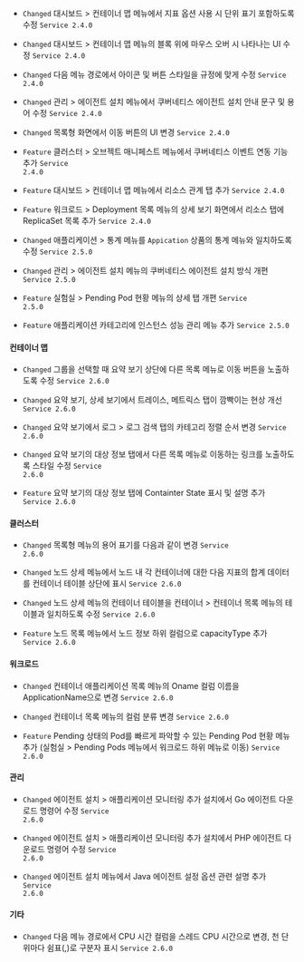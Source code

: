
- <code class="Changed">Changed</code> <span class="uitext">대시보드</span> &gt; <span class="uitext">컨테이너 맵</span> 메뉴에서 지표 옵션 사용 시 단위 표기 포함하도록 수정 <code class='changelog-service'>Service 2.4.0​</code>

- <code class="Changed">Changed</code> <span class="uitext">대시보드</span> &gt; <span class="uitext">컨테이너 맵</span> 메뉴의 블록 위에 마우스 오버 시 나타나는 UI 수정 <code class='changelog-service'>Service 2.4.0​</code>

- <code class="Changed">Changed</code> 다음 메뉴 경로에서 아이콘 및 버튼 스타일을 규정에 맞게 수정 <code class='changelog-service'>Service 2.4.0​</code>

- <code class="Changed">Changed</code> <span class="uitext">관리</span> &gt; <span class="uitext">에이전트 설치</span> 메뉴에서 쿠버네티스 에이전트 설치 안내 문구 및 용어 수정 <code class='changelog-service'>Service 2.4.0​</code>

- <code class="Changed">Changed</code> 목록형 화면에서 이동 버튼의 UI 변경 <code class='changelog-service'>Service 2.4.0​</code>

- <code class="Feature">Feature</code> <span class="uitext">클러스터</span> &gt; <span class="uitext">오브젝트 매니페스트</span> 메뉴에서 <span class="uitext">쿠버네티스 이벤트</span> 연동 기능 추가 <code class='changelog-service'>Service 2.4.0​</code>

- <code class="Feature">Feature</code> <span class="uitext">대시보드</span> &gt; <span class="uitext">컨테이너 맵</span> 메뉴에서 <span class="uitext">리소스 관계</span> 탭 추가 <code class='changelog-service'>Service 2.4.0​</code>

- <code class="Feature">Feature</code> <span class="uitext">워크로드</span> &gt; <span class="uitext">Deployment 목록</span> 메뉴의 <span class="uitext">상세 보기</span> 화면에서 <span class="uitext">리소스</span> 탭에 ReplicaSet 목록 추가 <code class='changelog-service'>Service 2.4.0​</code>

- <code class="Changed">Changed</code> <span class="uitext">애플리케이션</span> &gt; <span class="uitext">통계</span> 메뉴를 <code>Appication</code> 상품의 <span class="uitext">통계</span> 메뉴와 일치하도록 수정 <code class='changelog-service'>Service 2.5.0​</code>

- <code class="Changed">Changed</code> <span class="uitext">관리</span> &gt; <span class="uitext">에이전트 설치</span> 메뉴의 쿠버네티스 에이전트 설치 방식 개편 <code class='changelog-service'>Service 2.5.0​</code>

- <code class="Feature">Feature</code> <span class="uitext">실험실</span> &gt; <span class="uitext">Pending Pod 현황</span> 메뉴의 상세 탭 개편 <code class='changelog-service'>Service 2.5.0​</code>

- <code class="Feature">Feature</code> <span class="uitext">애플리케이션</span> 카테고리에 <span class="uitext">인스턴스 성능 관리</span> 메뉴 추가 <code class='changelog-service'>Service 2.5.0​</code>

#### 컨테이너 맵​

- <code class="Changed">Changed</code> 그룹을 선택할 때 요약 보기 상단에 다른 목록 메뉴로 이동 버튼을 노출하도록 수정 <code class='changelog-service'>Service 2.6.0​</code>

- <code class="Changed">Changed</code> 요약 보기, 상세 보기에서 <span class="uitext">트레이스</span>, <span class="uitext">메트릭스</span> 탭이 깜빡이는 현상 개선 <code class='changelog-service'>Service 2.6.0​</code>

- <code class="Changed">Changed</code> 요약 보기에서 <span class="uitext">로그</span> &gt; <span class="uitext">로그 검색</span> 탭의 카테고리 정렬 순서 변경 <code class='changelog-service'>Service 2.6.0​</code>

- <code class="Changed">Changed</code> 요약 보기의 <span class="uitext">대상 정보</span> 탭에서 다른 목록 메뉴로 이동하는 링크를 노출하도록 스타일 수정 <code class='changelog-service'>Service 2.6.0​</code>

- <code class="Feature">Feature</code> 요약 보기의 <span class="uitext">대상 정보</span> 탭에 <span class="uitext">Containter State</span> 표시 및 설명 추가 <code class='changelog-service'>Service 2.6.0​</code>

#### 클러스터​

- <code class="Changed">Changed</code> 목록형 메뉴의 용어 표기를 다음과 같이 변경 <code class='changelog-service'>Service 2.6.0​</code>

- <code class="Changed">Changed</code> <span class="uitext">노드 상세</span> 메뉴에서 노드 내 각 컨테이너에 대한 다음 지표의 합계 데이터를 <span class="uitext">컨테이너</span> 테이블 상단에 표시 <code class='changelog-service'>Service 2.6.0​</code>

- <code class="Changed">Changed</code> <span class="uitext">노드 상세</span> 메뉴의 <span class="uitext">컨테이너</span> 테이블을 <span class="uitext">컨테이너</span> &gt; <span class="uitext">컨테이너 목록</span> 메뉴의 테이블과 일치하도록 수정 <code class='changelog-service'>Service 2.6.0​</code>

- <code class="Feature">Feature</code> <span class="uitext">노드 목록</span> 메뉴에서 <span class="uitext">노드 정보</span> 하위 컬럼으로 <span class="uitext">capacityType</span> 추가 <code class='changelog-service'>Service 2.6.0​</code>

#### 워크로드​

- <code class="Changed">Changed</code> <span class="uitext">컨테이너 애플리케이션 목록</span> 메뉴의 <span class="uitext">Oname</span> 컬럼 이름을 <span class="uitext">ApplicationName</span>으로 변경 <code class='changelog-service'>Service 2.6.0​</code>

- <code class="Changed">Changed</code> <span class="uitext">컨테이너 목록</span> 메뉴의 컬럼 분류 변경 <code class='changelog-service'>Service 2.6.0​</code>

- <code class="Feature">Feature</code> Pending 상태의 Pod를 빠르게 파악할 수 있는 <span class="uitext">Pending Pod 현황</span> 메뉴 추가 (<span class="uitext">실험실</span> &gt; <span class="uitext">Pending Pods</span> 메뉴에서 <span class="uitext">워크로드</span> 하위 메뉴로 이동) <code class='changelog-service'>Service 2.6.0​</code>

#### 관리​

- <code class="Changed">Changed</code> <span class="uitext">에이전트 설치</span> &gt; <span class="uitext">애플리케이션 모니터링 추가 설치</span>에서 Go 에이전트 다운로드 명령어 수정 <code class='changelog-service'>Service 2.6.0​</code>

- <code class="Changed">Changed</code> <span class="uitext">에이전트 설치</span> &gt; <span class="uitext">애플리케이션 모니터링 추가 설치</span>에서 PHP 에이전트 다운로드 명령어 수정 <code class='changelog-service'>Service 2.6.0​</code>

- <code class="Changed">Changed</code> <span class="uitext">에이전트 설치</span> 메뉴에서 Java 에이전트 설정 옵션 관련 설명 추가 <code class='changelog-service'>Service 2.6.0​</code>

#### 기타​

- <code class="Changed">Changed</code> 다음 메뉴 경로에서 <span class="b500">CPU 시간</span> 컬럼을 <span class="uitext">스레드 CPU 시간</span>으로 변경, 천 단위마다 쉼표(,)로 구분자 표시 <code class='changelog-service'>Service 2.6.0​</code>

